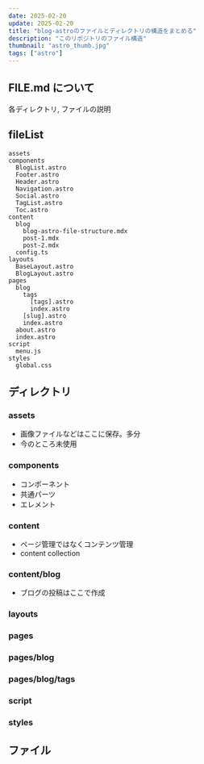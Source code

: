 ```yaml
---
date: 2025-02-20
update: 2025-02-20
title: "blog-astroのファイルとディレクトリの構造をまとめる"
description: "このリポジトリのファイル構造"
thumbnail: "astro_thumb.jpg"
tags: ["astro"]
---
```


## FILE.md について

各ディレクトリ, ファイルの説明

## fileList

```
assets
components
  BlogList.astro
  Footer.astro
  Header.astro
  Navigation.astro
  Social.astro
  TagList.astro
  Toc.astro
content
  blog
    blog-astro-file-structure.mdx
    post-1.mdx
    post-2.mdx
  config.ts
layouts
  BaseLayout.astro
  BlogLayout.astro
pages
  blog
    tags
      [tags].astro
      index.astro
    [slug].astro
    index.astro
  about.astro
  index.astro
script
  menu.js
styles
  global.css
```

## ディレクトリ

### assets

- 画像ファイルなどはここに保存。多分
- 今のところ未使用

### components

- コンポーネント
- 共通パーツ
- エレメント

### content

- ページ管理ではなくコンテンツ管理
- content collection

### content/blog

- ブログの投稿はここで作成

### layouts

### pages

### pages/blog

### pages/blog/tags

### script

### styles

## ファイル
